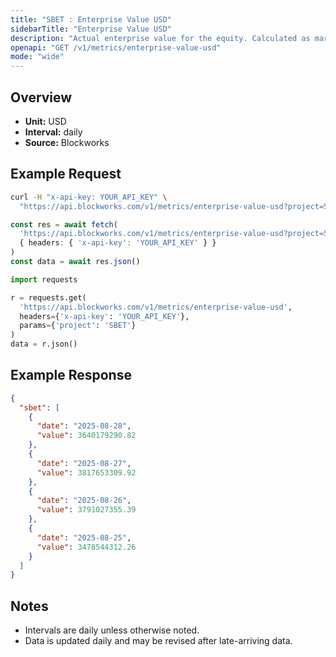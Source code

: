 ```yaml
---
title: "SBET : Enterprise Value USD"
sidebarTitle: "Enterprise Value USD"
description: "Actual enterprise value for the equity. Calculated as market cap - liabilities + assets"
openapi: "GET /v1/metrics/enterprise-value-usd"
mode: "wide"
---
```


## Overview

- **Unit:** USD
- **Interval:** daily
- **Source:** Blockworks

## Example Request

<CodeGroup>

```bash cURL
curl -H "x-api-key: YOUR_API_KEY" \
  "https://api.blockworks.com/v1/metrics/enterprise-value-usd?project=SBET"
```

```typescript TypeScript
const res = await fetch(
  'https://api.blockworks.com/v1/metrics/enterprise-value-usd?project=SBET',
  { headers: { 'x-api-key': 'YOUR_API_KEY' } }
)
const data = await res.json()
```

```python Python
import requests

r = requests.get(
  'https://api.blockworks.com/v1/metrics/enterprise-value-usd',
  headers={'x-api-key': 'YOUR_API_KEY'},
  params={'project': 'SBET'}
)
data = r.json()
```

</CodeGroup>

## Example Response

```json
{
  "sbet": [
    {
      "date": "2025-08-28",
      "value": 3640179290.82
    },
    {
      "date": "2025-08-27",
      "value": 3817653309.92
    },
    {
      "date": "2025-08-26",
      "value": 3791027355.39
    },
    {
      "date": "2025-08-25",
      "value": 3478544312.26
    }
  ]
}
```

## Notes
- Intervals are daily unless otherwise noted.
- Data is updated daily and may be revised after late-arriving data.
